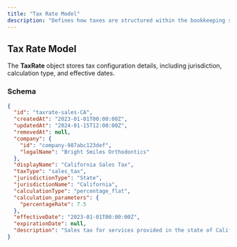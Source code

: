 ```yaml
---
title: "Tax Rate Model"
description: "Defines how taxes are structured within the bookkeeping system."
---
```


## Tax Rate Model

The **TaxRate** object stores tax configuration details, including jurisdiction, calculation type, and effective dates.

### **Schema**
```json
{
  "id": "taxrate-sales-CA",
  "createdAt": "2023-01-01T00:00:00Z",
  "updatedAt": "2024-01-15T12:00:00Z",
  "removedAt": null,
  "company": {
    "id": "company-987abc123def",
    "legalName": "Bright Smiles Orthodontics"
  },
  "displayName": "California Sales Tax",
  "taxType": "sales_tax",
  "jurisdictionType": "State",
  "jurisdictionName": "California",
  "calculationType": "percentage_flat",
  "calculation_parameters": {
    "percentageRate": 7.5
  },
  "effectiveDate": "2023-01-01T00:00:00Z",
  "expirationDate": null,
  "description": "Sales tax for services provided in the state of California."
}
